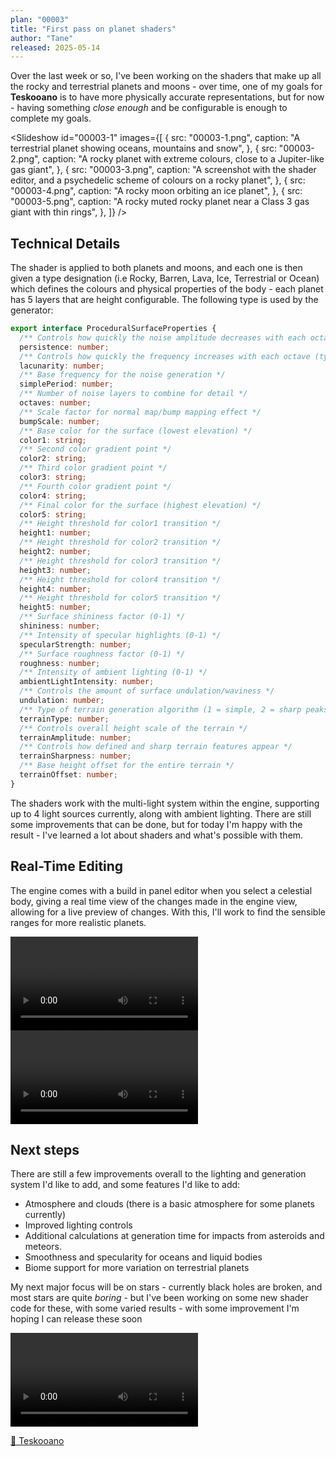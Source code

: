 ```yaml
---
plan: "00003"
title: "First pass on planet shaders"
author: "Tane"
released: 2025-05-14
---
```



Over the last week or so, I've been working on the shaders that make up
all the rocky and terrestrial planets and moons - over time, one of my
goals for **Teskooano** is to have more physically accurate representations,
but for now - having something _close enough_ and be configurable is enough
to complete my goals.

<Slideshow
  id="00003-1"
  images={[
    {
      src: "00003-1.png",
      caption: "A terrestrial planet showing oceans, mountains and snow",
    },
    {
      src: "00003-2.png",
      caption:
        "A rocky planet with extreme colours, close to a Jupiter-like gas giant",
    },
    {
      src: "00003-3.png",
      caption:
        "A screenshot with the shader editor, and a psychedelic scheme of colours on a rocky planet",
    },
    {
      src: "00003-4.png",
      caption: "A rocky moon orbiting an ice planet",
    },
    {
      src: "00003-5.png",
      caption:
        "A rocky muted rocky planet near a Class 3 gas giant with thin rings",
    },
  ]}
/>

## Technical Details

The shader is applied to both planets and moons, and each one is then given a type
designation (i.e Rocky, Barren, Lava, Ice, Terrestrial or Ocean) which defines the
colours and physical properties of the body - each planet has 5 layers that are
height configurable. The following type is used by the generator:

```ts
export interface ProceduralSurfaceProperties {
  /** Controls how quickly the noise amplitude decreases with each octave (0-1) */
  persistence: number;
  /** Controls how quickly the frequency increases with each octave (typically > 1) */
  lacunarity: number;
  /** Base frequency for the noise generation */
  simplePeriod: number;
  /** Number of noise layers to combine for detail */
  octaves: number;
  /** Scale factor for normal map/bump mapping effect */
  bumpScale: number;
  /** Base color for the surface (lowest elevation) */
  color1: string;
  /** Second color gradient point */
  color2: string;
  /** Third color gradient point */
  color3: string;
  /** Fourth color gradient point */
  color4: string;
  /** Final color for the surface (highest elevation) */
  color5: string;
  /** Height threshold for color1 transition */
  height1: number;
  /** Height threshold for color2 transition */
  height2: number;
  /** Height threshold for color3 transition */
  height3: number;
  /** Height threshold for color4 transition */
  height4: number;
  /** Height threshold for color5 transition */
  height5: number;
  /** Surface shininess factor (0-1) */
  shininess: number;
  /** Intensity of specular highlights (0-1) */
  specularStrength: number;
  /** Surface roughness factor (0-1) */
  roughness: number;
  /** Intensity of ambient lighting (0-1) */
  ambientLightIntensity: number;
  /** Controls the amount of surface undulation/waviness */
  undulation: number;
  /** Type of terrain generation algorithm (1 = simple, 2 = sharp peaks, 3 = sharp valleys) */
  terrainType: number;
  /** Controls overall height scale of the terrain */
  terrainAmplitude: number;
  /** Controls how defined and sharp terrain features appear */
  terrainSharpness: number;
  /** Base height offset for the entire terrain */
  terrainOffset: number;
}
```

The shaders work with the multi-light system within the engine, supporting up to 4 light
sources currently, along with ambient lighting. There are still some improvements that
can be done, but for today I'm happy with the result - I've learned a lot about shaders
and what's possible with them.

## Real-Time Editing

The engine comes with a build in panel editor when you select a celestial body, giving
a real time view of the changes made in the engine view, allowing for a live preview of
changes. With this, I'll work to find the sensible ranges for more realistic planets.

<video controls>
  <source src="/plan/00003/00003-3.webm" type="video/webm" />
</video>
<video controls>
  <source src="/plan/00003/00003-1.webm" type="video/webm" />
</video>

## Next steps

There are still a few improvements overall to the lighting and generation system I'd like
to add, and some features I'd like to add:

- Atmosphere and clouds (there is a basic atmosphere for some planets currently)
- Improved lighting controls
- Additional calculations at generation time for impacts from asteroids and meteors.
- Smoothness and specularity for oceans and liquid bodies
- Biome support for more variation on terrestrial planets

My next major focus will be on stars - currently black holes are broken, and most stars
are quite _boring_ - but I've been working on some new shader code for these, with some
varied results - with some improvement I'm hoping I can release these soon

<video controls>
  <source src="/plan/00003/00003-2.webm" type="video/webm" />
</video>

[🔭 Teskooano](https://teskooano.space/teskooano)
